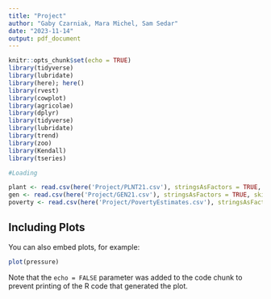```yaml
---
title: "Project"
author: "Gaby Czarniak, Mara Michel, Sam Sedar"
date: "2023-11-14"
output: pdf_document
---
```


```r
knitr::opts_chunk$set(echo = TRUE)
library(tidyverse)
library(lubridate)
library(here); here()
library(rvest)
library(cowplot)
library(agricolae)
library(dplyr)
library(tidyverse)
library(lubridate)
library(trend)
library(zoo) 
library(Kendall)
library(tseries)
```



```r

#Loading 

plant <- read.csv(here('Project/PLNT21.csv'), stringsAsFactors = TRUE, skip = 1)
gen <- read.csv(here('Project/GEN21.csv'), stringsAsFactors = TRUE, skip = 1)
poverty <- read.csv(here('Project/PovertyEstimates.csv'), stringsAsFactors = TRUE, skip = 3)


```

## Including Plots

You can also embed plots, for example:

```r
plot(pressure)
```

Note that the `echo = FALSE` parameter was added to the code chunk to prevent printing of the R code that generated the plot.
